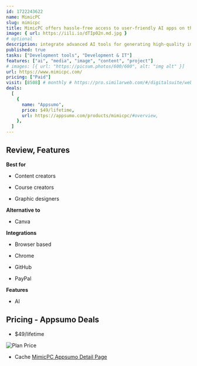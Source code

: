```yaml
---
id: 1722243622
name: MimicPC
slug: mimicpc
title: MimicPC offers hassle-free access to user-friendly AI apps on the cloud
image: { url: https://iili.io/dTIp02n.md.jpg }
# optional
description: integrate advanced AI tools for generating high-quality images, enhancing photos, and simplifying workflowsOffers a user-friendly interface, detailed facial enhancement features, and efficient project management
published: true
tasks: ["Development tools", "Development & IT"]
features: ["ai", "media", "image", "content", "project"]
# images: [{ url: "https://picsum.photos/600/600", alt: "img alt" }]
url: https://www.mimicpc.com/
pricing: ["Paid"]
visit: [8508] # monthly # https://pro.similarweb.com/#/digitalsuite/websiteanalysis/home
deals:
  [
    {
      name: "Appsumo",
      price: $49/lifetime,
      url: https://appsumo.com/products/mimicpc/#overview,
    },
  ]
---
```


## Review, Features

**Best for**

- Content creators

- Course creators

- Graphic designers

**Alternative to**

- Canva

**Integrations**

- Browser based

- Chrome

- GitHub

- PayPal

**Features**

- AI

## Pricing - Appsumo Deals

- $49/lifetime

<Img src="https://iili.io/dTaeDoF.png" alt="Plan Price" />

- Cache [MimicPC Appsumo Detail Page](https://iili.io/dTakyX9.png)
